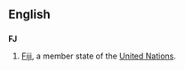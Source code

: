 {{see|.fj}}
==English==
==={{abbreviation}}===
'''FJ'''
#[[Fiji]], a member state of the [[United Nations]].
